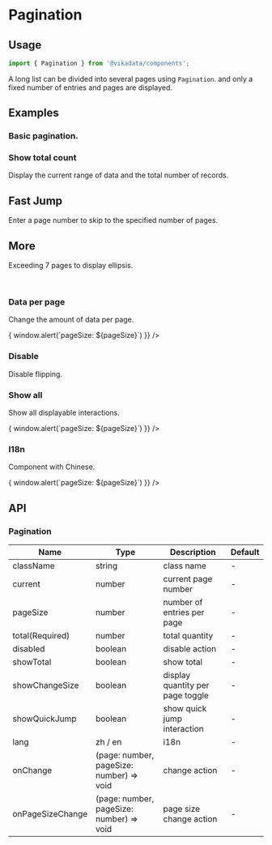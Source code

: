 
<Meta title="en/components/Pagination" />

# Pagination

## Usage

```jsx
import { Pagination } from '@vikadata/components';
```

A long list can be divided into several pages using `Pagination`.  and only a fixed number of entries and pages are displayed.

## Examples

### Basic pagination.

<Canvas>
    <ThemeToggle lang="en">
        <Pagination total={50} />
    </ThemeToggle>
</Canvas>

### Show total count

Display the current range of data and the total number of records.

<Canvas>
    <ThemeToggle lang="en">
        <Pagination lang="en" showTotal total={50} />
    </ThemeToggle>
</Canvas>

## Fast Jump

Enter a page number to skip to the specified number of pages.

<Canvas>
    <ThemeToggle lang="en">
        <Pagination lang="en" showQuickJump total={50} />
    </ThemeToggle>
</Canvas>

## More

Exceeding 7 pages to display ellipsis.

<Canvas>
    <ThemeToggle lang="en">
        <div>
            <Pagination total={71} />
            <br />
            <Pagination total={1171} />
        </div>
    </ThemeToggle>
</Canvas>

### Data per page

Change the amount of data per page.

<Canvas>
  <ThemeToggle lang="en">
      <Pagination
          showChangeSize
          pageSize={10}
          total={71}
          lang="en"
          onPageSizeChange={(page, pageSize) => { window.alert(`pageSize: ${pageSize}`) }}
      />
  </ThemeToggle>
</Canvas>

### Disable

Disable flipping.

<Canvas>
    <ThemeToggle lang="en">
        <Pagination
            showChangeSize
            showQuickJump
            showTotal
            pageSize={10}
            total={171}
            disabled
            lang="en"
        />
    </ThemeToggle>
</Canvas>

### Show all

Show all displayable interactions.

<Canvas>
    <ThemeToggle lang="en">
        <Pagination
            showChangeSize
            showQuickJump
            showTotal
            pageSize={10}
            total={171}
            lang="en"
            onPageSizeChange={(page, pageSize) => { window.alert(`pageSize: ${pageSize}`) }}
        />
    </ThemeToggle>
</Canvas>

### I18n

Component with Chinese.

<Canvas>
    <ThemeToggle lang="en">
        <Pagination
            showChangeSize
            showQuickJump
            showTotal
            pageSize={10}
            total={171}
            onPageSizeChange={(page, pageSize) => { window.alert(`pageSize: ${pageSize}`) }}
        />
    </ThemeToggle>
</Canvas>


## API

### Pagination

| Name             | Type                                     | Description                      | Default |
|------------------|------------------------------------------|----------------------------------|---------|
| className        | string                                   | class name                       | -       |
| current          | number                                   | current page number              | -       |
| pageSize         | number                                   | number of entries per page       | -       |
| total(Required)  | number                                   | total quantity                   | -       |
| disabled         | boolean                                  | disable action                   | -       |
| showTotal        | boolean                                  | show total                       | -       |
| showChangeSize   | boolean                                  | display quantity per page toggle | -       |
| showQuickJump    | boolean                                  | show quick jump interaction      | -       |
| lang             | zh / en                                  | i18n                             | -       |
| onChange         | (page: number, pageSize: number) => void | change action                    | -       |
| onPageSizeChange | (page: number, pageSize: number) => void | page size change action          | -       |
